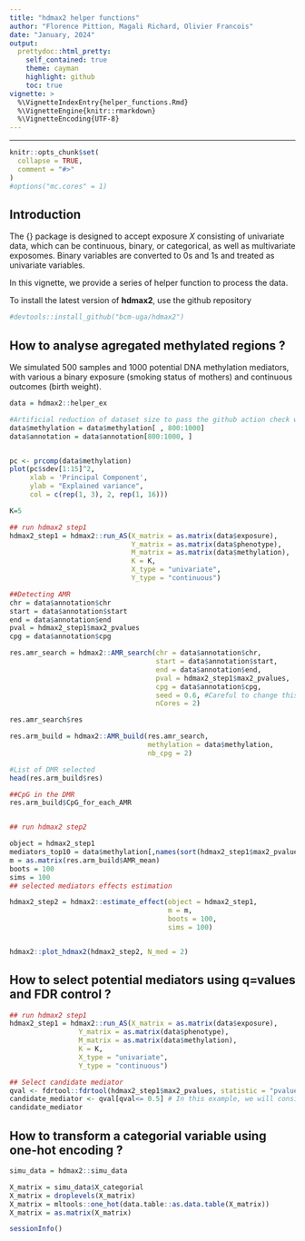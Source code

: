 ```yaml
---
title: "hdmax2 helper functions"
author: "Florence Pittion, Magali Richard, Olivier Francois"
date: "January, 2024"
output:
  prettydoc::html_pretty:
    self_contained: true
    theme: cayman
    highlight: github
    toc: true
vignette: >
  %\VignetteIndexEntry{helper_functions.Rmd}
  %\VignetteEngine{knitr::rmarkdown}
  %\VignetteEncoding{UTF-8}
---
```


---

```r
knitr::opts_chunk$set(
  collapse = TRUE,
  comment = "#>"
)
#options("mc.cores" = 1)

```



## Introduction 

The {\tt hdmax2} package is designed to accept exposure $X$ consisting of univariate data, which can be continuous, binary, or categorical, as well as multivariate exposomes. Binary variables are converted to 0s and 1s and treated as univariate variables. 

In this vignette, we provide a series of helper function to process the data.

To install the latest version of **hdmax2**, use the github repository 
```r
#devtools::install_github("bcm-uga/hdmax2")
```


## How to analyse agregated methylated regions ?

We simulated 500 samples and 1000 potential DNA methylation mediators, with various a binary exposure (smoking status of mothers) and continuous outcomes (birth weight).


```r
data = hdmax2::helper_ex

#Artificial reduction of dataset size to pass the github action check when building hdmax2 website
data$methylation = data$methylation[ , 800:1000]
data$annotation = data$annotation[800:1000, ]


pc <- prcomp(data$methylation)
plot(pc$sdev[1:15]^2,
     xlab = 'Principal Component',
     ylab = "Explained variance",
     col = c(rep(1, 3), 2, rep(1, 16)))

K=5

## run hdmax2 step1
hdmax2_step1 = hdmax2::run_AS(X_matrix = as.matrix(data$exposure),
                              Y_matrix = as.matrix(data$phenotype),
                              M_matrix = as.matrix(data$methylation), 
                              K = K,
                              X_type = "univariate",
                              Y_type = "continuous")

##Detecting AMR
chr = data$annotation$chr
start = data$annotation$start
end = data$annotation$end
pval = hdmax2_step1$max2_pvalues
cpg = data$annotation$cpg

res.amr_search = hdmax2::AMR_search(chr = data$annotation$chr,
                                    start = data$annotation$start,
                                    end = data$annotation$end,
                                    pval = hdmax2_step1$max2_pvalues,
                                    cpg = data$annotation$cpg,
                                    seed = 0.6, #Careful to change this parameter when working with real data
                                    nCores = 2)

res.amr_search$res

res.arm_build = hdmax2::AMR_build(res.amr_search, 
                                  methylation = data$methylation, 
                                  nb_cpg = 2)

#List of DMR selected
head(res.arm_build$res)

##CpG in the DMR
res.arm_build$CpG_for_each_AMR


## run hdmax2 step2

object = hdmax2_step1
mediators_top10 = data$methylation[,names(sort(hdmax2_step1$max2_pvalues)[1:10])]
m = as.matrix(res.arm_build$AMR_mean)
boots = 100
sims = 100
## selected mediators effects estimation

hdmax2_step2 = hdmax2::estimate_effect(object = hdmax2_step1,
                                       m = m,
                                       boots = 100,
                                       sims = 100)


hdmax2::plot_hdmax2(hdmax2_step2, N_med = 2)

```

## How to select potential mediators using q=values and FDR control ?

```r
## run hdmax2 step1
hdmax2_step1 = hdmax2::run_AS(X_matrix = as.matrix(data$exposure),
                 Y_matrix = as.matrix(data$phenotype),
                 M_matrix = as.matrix(data$methylation), 
                 K = K,
                 X_type = "univariate",
                 Y_type = "continuous")

## Select candidate mediator  
qval <- fdrtool::fdrtool(hdmax2_step1$max2_pvalues, statistic = "pvalue", plot = F, verbose = F)$qval
candidate_mediator <- qval[qval<= 0.5] # In this example, we will consider FDR levels <50%.
candidate_mediator

```

## How to transform a categorial variable using one-hot encoding ?

```r
simu_data = hdmax2::simu_data

X_matrix = simu_data$X_categorial
X_matrix = droplevels(X_matrix)
X_matrix = mltools::one_hot(data.table::as.data.table(X_matrix))
X_matrix = as.matrix(X_matrix)
```


```r
sessionInfo()
```